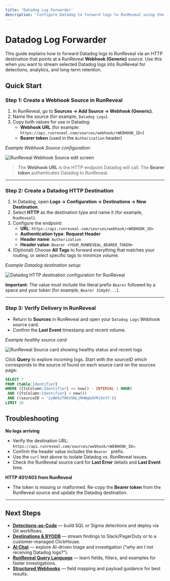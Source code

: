 ```yaml
---
title: 'Datadog Log Forwarder'
description: 'Configure Datadog to forward logs to RunReveal using the HTTP destination'
---
```



# Datadog Log Forwarder

This guide explains how to forward Datadog logs to RunReveal via an HTTP destination that points at a RunReveal **Webhook (Generic)** source. Use this when you want to stream selected Datadog logs into RunReveal for detections, analytics, and long-term retention.

## Quick Start

<Steps>

### Step 1: Create a Webhook Source in RunReveal

1. In RunReveal, go to **Sources → Add Source → Webhook (Generic)**.
2. Name the source (for example, `Datadog Logs`).
3. Copy both values for use in Datadog:
   - **Webhook URL** (for example: `https://api.runreveal.com/sources/webhook/<WEBHOOK_ID>`)
   - **Bearer token** (used in the `Authorization` header)

_Example Webhook Source configuration:_

![RunReveal Webhook Source edit screen](/datadog-forwarder-webhook-1.png)

> The **Webhook URL** is the HTTP endpoint Datadog will call. The **Bearer token** authenticates Datadog to RunReveal.

---

### Step 2: Create a Datadog HTTP Destination

1. In Datadog, open **Logs → Configuration → Destinations → New Destination**.
2. Select **HTTP** as the destination type and name it (for example, `RunReveal`).
3. Configure the endpoint:
   - **URL**: `https://api.runreveal.com/sources/webhook/<WEBHOOK_ID>`
   - **Authentication type**: **Request Header**
   - **Header name**: `Authorization`
   - **Header value**: `Bearer <YOUR_RUNREVEAL_BEARER_TOKEN>`
4. (Optional) Choose **All Tags** to forward everything that matches your routing, or select specific tags to minimize volume.

_Example Datadog destination setup:_

![Datadog HTTP destination configuration for RunReveal](/datadog-forwarder-1.png)

<Callout type="warning">
<strong>Important:</strong> The value must include the literal prefix <code>Bearer</code> followed by a space and your token (for example, <code>Bearer 31Hy6Y...</code>).
</Callout>

---

### Step 3: Verify Delivery in RunReveal

- Return to **Sources** in RunReveal and open your `Datadog Logs` Webhook source card.
- Confirm the **Last Event** timestamp and recent volume.

_Example healthy source card:_

![RunReveal Source card showing healthy status and recent logs](/datadog-forwarder-webhook-2.png)

Click **Query** to explore incoming logs. Start with the sourceID which corresponds to the source id found on each source card on the sources page:

```sql copy
SELECT *
FROM {table:Identifier}
WHERE ({tsColumn:Identifier} >= now() - INTERVAL 1 HOUR) 
 AND ({tsColumn:Identifier} < now()) 
 AND ((sourceID = '2yNH5zTW5USNLjRHWgbdVMjOsYY'))
LIMIT 10
```

</Steps>

## Troubleshooting

**No logs arriving**

- Verify the destination URL: `https://api.runreveal.com/sources/webhook/<WEBHOOK_ID>`.
- Confirm the header value includes the `Bearer ` prefix.
- Use the `curl` test above to isolate Datadog vs. RunReveal issues.
- Check the RunReveal source card for **Last Error** details and **Last Event** time.

**HTTP 401/403 from RunReveal**

- The token is missing or malformed. Re-copy the **Bearer token** from the RunReveal source and update the Datadog destination.


---

## Next Steps

- **[Detections-as-Code](https://docs.runreveal.com/detections)** — build SQL or Sigma detections and deploy via Git workflows.
- **[Destinations & BYODB](https://docs.runreveal.com/destinations)** — stream findings to Slack/PagerDuty or to a customer-managed ClickHouse.
- **[AI Chat](https://docs.runreveal.com/ai-chat)** — explore AI-driven triage and investigation (“why am I not receiving Datadog logs?”).
- **[RunReveal Query Language](https://docs.runreveal.com/query-language)** — learn fields, filters, and examples for faster investigations.
- **[Structured Webhooks](https://docs.runreveal.com/sources/source-types/structured-webhooks)** — field mapping and payload guidance for best results.

